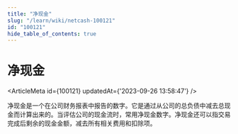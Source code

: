 ```yaml
---
title: "净现金"
slug: "/learn/wiki/netcash-100121"
id: "100121"
hide_table_of_contents: true
---
```



# 净现金

<ArticleMeta id={100121} updatedAt={'2023-09-26 13:58:47'} />
<div className='border-solid border-b border-t-0 my-4 border-[var(--ifm-color-gray-300)]' />

净现金是一个在公司财务报表中报告的数字。它是通过从公司的总负债中减去总现金而计算出来的。当评估公司的现金流时，常用净现金数字。净现金还可以指交易完成后剩余的现金金额，减去所有相关费用和扣除项。
